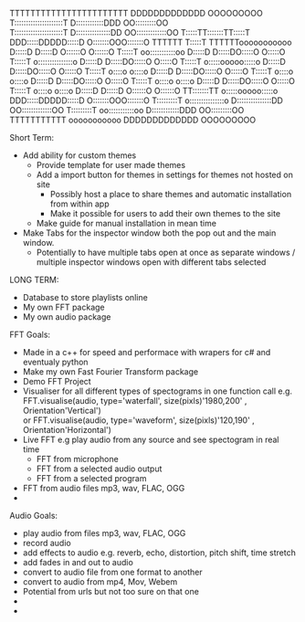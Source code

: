                                                                                   
                                                                                  
TTTTTTTTTTTTTTTTTTTTTTT                   DDDDDDDDDDDDD             OOOOOOOOO     
T:::::::::::::::::::::T                   D::::::::::::DDD        OO:::::::::OO   
T:::::::::::::::::::::T                   D:::::::::::::::DD    OO:::::::::::::OO 
T:::::TT:::::::TT:::::T                   DDD:::::DDDDD:::::D  O:::::::OOO:::::::O
TTTTTT  T:::::T  TTTTTTooooooooooo          D:::::D    D:::::D O::::::O   O::::::O
        T:::::T      oo:::::::::::oo        D:::::D     D:::::DO:::::O     O:::::O
        T:::::T     o:::::::::::::::o       D:::::D     D:::::DO:::::O     O:::::O
        T:::::T     o:::::ooooo:::::o       D:::::D     D:::::DO:::::O     O:::::O
        T:::::T     o::::o     o::::o       D:::::D     D:::::DO:::::O     O:::::O
        T:::::T     o::::o     o::::o       D:::::D     D:::::DO:::::O     O:::::O
        T:::::T     o::::o     o::::o       D:::::D     D:::::DO:::::O     O:::::O
        T:::::T     o::::o     o::::o       D:::::D    D:::::D O::::::O   O::::::O
      TT:::::::TT   o:::::ooooo:::::o     DDD:::::DDDDD:::::D  O:::::::OOO:::::::O
      T:::::::::T   o:::::::::::::::o     D:::::::::::::::DD    OO:::::::::::::OO 
      T:::::::::T    oo:::::::::::oo      D::::::::::::DDD        OO:::::::::OO   
      TTTTTTTTTTT      ooooooooooo        DDDDDDDDDDDDD             OOOOOOOOO     
                                                                                  
          

Short Term:
- Add ability for custom themes
	- Provide template for user made themes
	- Add a import button for themes in settings for themes not hosted on site
        - Possibly host a place to share themes and automatic installation from within app
		- Make it possible for users to add their own themes to the site
	- Make guide for manual installation in mean time
- Make Tabs for the inspector window both the pop out and the main window.
	- Potentially to have multiple tabs open at once as separate windows / multiple inspector windows open with different tabs selected


                                                                        

LONG TERM:

- Database to store playlists online
- My own FFT package
- My own audio package



FFT Goals:

- Made in a c++ for speed and performace with wrapers for c# and eventualy python
- Make my own Fast Fourier Transform package
- Demo FFT Project
- Visualiser for all different types of spectograms in one function call 
    e.g. FFT.visualise(audio, type='waterfall', size(pixls)'1980,200' , Orientation'Vertical')	
    or   FFT.visualise(audio, type='waveform', size(pixls)'120,190' , Orientation'Horizontal')
- Live FFT e.g play audio from any source and see spectogram in real time
    - FFT from microphone
    - FFT from a selected audio output
    - FFT from a selected program
- FFT from audio files mp3, wav, FLAC, OGG
-


Audio Goals:

- play audio from files mp3, wav, FLAC, OGG
- record audio
- add effects to audio e.g. reverb, echo, distortion, pitch shift, time stretch
- add fades in and out to audio
- convert to audio file from one format to another
- convert to audio from mp4, Mov, Webem 
- Potential from urls but not too sure on that one
-
- 